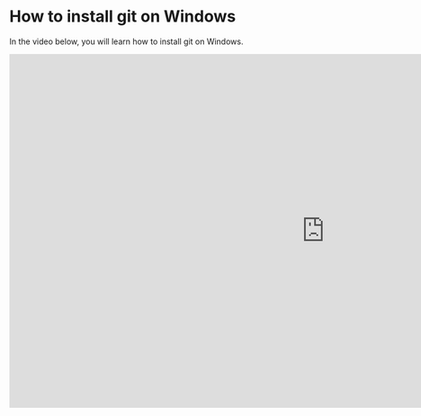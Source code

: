 # How to install git on Windows

In the video below, you will learn how to install git on Windows.

<iframe
  width="1120"
  height="630"
  src="https://www.youtube-nocookie.com/embed/EsNgheQPZs4"
  title="YouTube video player"
  frameborder="0"
  allow="accelerometer; autoplay; clipboard-write; encrypted-media; gyroscope; picture-in-picture"
  allowfullscreen
></iframe>
